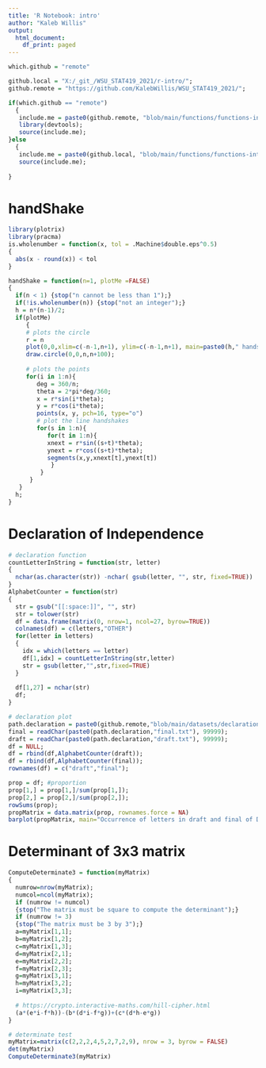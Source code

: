 ```yaml
---
title: 'R Notebook: intro'
author: "Kaleb Willis"
output:
  html_document:
    df_print: paged
---
```

```r
which.github = "remote"

github.local = "X:/_git_/WSU_STAT419_2021/r-intro/";
github.remote = "https://github.com/KalebWillis/WSU_STAT419_2021/";

if(which.github == "remote")
  {
   include.me = paste0(github.remote, "blob/main/functions/functions-intro.R");
   library(devtools);
   source(include.me);
}else
  {
   include.me = paste0(github.local, "blob/main/functions/functions-intro.R");
   source(include.me);
  
}
```


# handShake
```r
library(plotrix)
library(pracma)
is.wholenumber = function(x, tol = .Machine$double.eps^0.5)
{
  abs(x - round(x)) < tol
}

handShake = function(n=1, plotMe =FALSE)
{
  if(n < 1) {stop("n cannot be less than 1");}
  if(!is.wholenumber(n)) {stop("not an integer");}
  h = n*(n-1)/2;
  if(plotMe) 
     {
     # plots the circle
     r = n
     plot(0,0,xlim=c(-n-1,n+1), ylim=c(-n-1,n+1), main=paste0(h," handshakes for ",n," people"), xlab="", ylab="", xaxt="n", yaxt="n",bty="n", asp=1);
     draw.circle(0,0,n,n+100);
     
     # plots the points
     for(i in 1:n){
        deg = 360/n;
        theta = 2*pi*deg/360;
        x = r*sin(i*theta);
        y = r*cos(i*theta);
        points(x, y, pch=16, type="o")
        # plot the line handshakes
        for(s in 1:n){
           for(t in 1:n){
           xnext = r*sin((s+t)*theta);
           ynext = r*cos((s+t)*theta);
           segments(x,y,xnext[t],ynext[t])
            }
         }
      }
   }
  h;
}
```
# Declaration of Independence
```r
# declaration function
countLetterInString = function(str, letter)
{
  nchar(as.character(str)) -nchar( gsub(letter, "", str, fixed=TRUE))
}
AlphabetCounter = function(str)
{
  str = gsub("[[:space:]]", "", str)
  str = tolower(str)
  df = data.frame(matrix(0, nrow=1, ncol=27, byrow=TRUE))
  colnames(df) = c(letters,"OTHER")
  for(letter in letters)
  {
    idx = which(letters == letter)
    df[1,idx] = countLetterInString(str,letter)
    str = gsub(letter,"",str,fixed=TRUE)
  }
  
  df[1,27] = nchar(str)
  df;
}
```

```r
# declaration plot
path.declaration = paste0(github.remote,"blob/main/datasets/declaration/");
final = readChar(paste0(path.declaration,"final.txt"), 99999);
draft = readChar(paste0(path.declaration,"draft.txt"), 99999);
df = NULL;
df = rbind(df,AlphabetCounter(draft));
df = rbind(df,AlphabetCounter(final));
rownames(df) = c("draft","final");

prop = df; #proportion
prop[1,] = prop[1,]/sum(prop[1,]);
prop[2,] = prop[2,]/sum(prop[2,]);
rowSums(prop);
propMatrix = data.matrix(prop, rownames.force = NA)
barplot(propMatrix, main="Occurrence of letters in draft and final of Declaration", xlab="Occurrence fraction by letter", col=c("darkblue","red"), legend = rownames(prop), beside=TRUE)
```
# Determinant of 3x3 matrix
```r
ComputeDeterminate3 = function(myMatrix)
{
  numrow=nrow(myMatrix);
  numcol=ncol(myMatrix);
  if (numrow != numcol)
  {stop("The matrix must be square to compute the determinant");}
  if (numrow != 3)
  {stop("The matrix must be 3 by 3");}
  a=myMatrix[1,1];
  b=myMatrix[1,2];
  c=myMatrix[1,3];
  d=myMatrix[2,1];
  e=myMatrix[2,2];
  f=myMatrix[2,3];
  g=myMatrix[3,1];
  h=myMatrix[3,2];
  i=myMatrix[3,3];
  
  # https://crypto.interactive-maths.com/hill-cipher.html
  (a*(e*i-f*h))-(b*(d*i-f*g))+(c*(d*h-e*g))
}
```

```r
# determinate test
myMatrix=matrix(c(2,2,2,4,5,2,7,2,9), nrow = 3, byrow = FALSE)
det(myMatrix)
ComputeDeterminate3(myMatrix)
```
